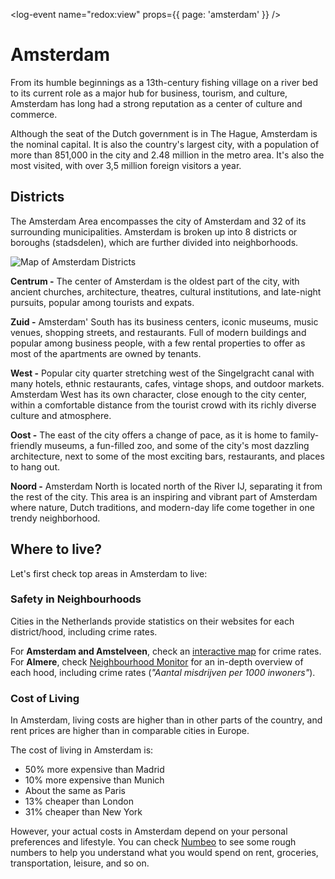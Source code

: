 
<log-event name="redox:view" props={{ page: 'amsterdam' }} />

# Amsterdam
From its humble beginnings as a 13th-century fishing village on a river bed to its current role as a major hub for business, tourism, and culture, Amsterdam has long had a strong reputation as a center of culture and commerce.

Although the seat of the Dutch government is in The Hague, Amsterdam is the nominal capital. It is also the country's largest city, with a population of more than 851,000 in the city and 2.48 million in the metro area. It's also the most visited, with over 3,5 million foreign visitors a year.

<youtube id="TF2qK6TX3YY" />

## Districts
The Amsterdam Area encompasses the city of Amsterdam and 32 of its surrounding
municipalities. Amsterdam is broken up into 8 districts or boroughs (stadsdelen), which are further divided into neighborhoods.

![Map of Amsterdam Districts](amsterdam-districts.jpeg)

**Centrum -** The center of Amsterdam is the oldest part of the city, with ancient churches, architecture, theatres, cultural institutions, and late-night pursuits, popular among tourists and expats.

**Zuid -** Amsterdam' South has its business centers, iconic museums, music venues, shopping streets, and restaurants. Full of modern buildings and popular among business people, with a few rental properties to offer as most of the apartments are owned by tenants.

**West -** Popular city quarter stretching west of the Singelgracht canal with many hotels, ethnic restaurants, cafes, vintage shops, and outdoor markets. Amsterdam West has its own character, close enough to the city center, within a comfortable distance from the tourist crowd with its richly diverse culture and atmosphere. 

**Oost -** The east of the city offers a change of pace, as it is home to family-friendly museums, a fun-filled zoo, and some of the city's most dazzling architecture, next to some of the most exciting bars, restaurants, and places to hang out.

**Noord -** Amsterdam North is located north of the River IJ, separating it from the rest of the city. This area is an inspiring and vibrant part of Amsterdam where nature, Dutch traditions, and modern-day life come together in one trendy neighborhood.

## Where to live?
Let's first check top areas in Amsterdam to live:
<DistrictsExplorer />

### Safety in Neighbourhoods
Cities in the Netherlands provide statistics on their websites for each district/hood, including crime rates.

For **Amsterdam and Amstelveen**, check an [interactive map](https://onderzoek.amsterdam.nl/interactief/dashboard-veiligheid) for crime rates. For **Almere**, check [Neighbourhood Monitor](https://wijkmonitoralmere.nl/nl/start.html) for an in-depth overview of each hood, including crime rates (*"Aantal misdrijven per 1000 inwoners"*).

### Cost of Living 
In Amsterdam, living costs are higher than in other parts of the country, and rent prices are higher than in comparable cities in Europe.  

The cost of living in Amsterdam is:

- 50% more expensive than Madrid
- 10% more expensive than Munich
- About the same as Paris
- 13% cheaper than London
- 31% cheaper than New York

However, your actual costs in Amsterdam depend on your personal preferences and lifestyle. You can check [Numbeo](https://www.numbeo.com/cost-of-living/in/Amsterdam) to see some rough numbers to help you understand what you would spend on rent, groceries, transportation, leisure, and so on. 
